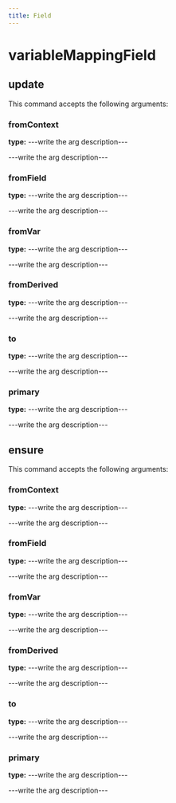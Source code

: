```yaml
---
title: Field
---
```


# variableMappingField

## update

This command accepts the following arguments:

### fromContext
**type:** ---write the arg description---

---write the arg description---

### fromField
**type:** ---write the arg description---

---write the arg description---

### fromVar
**type:** ---write the arg description---

---write the arg description---

### fromDerived
**type:** ---write the arg description---

---write the arg description---

### to
**type:** ---write the arg description---

---write the arg description---

### primary
**type:** ---write the arg description---

---write the arg description---


## ensure

This command accepts the following arguments:

### fromContext
**type:** ---write the arg description---

---write the arg description---

### fromField
**type:** ---write the arg description---

---write the arg description---

### fromVar
**type:** ---write the arg description---

---write the arg description---

### fromDerived
**type:** ---write the arg description---

---write the arg description---

### to
**type:** ---write the arg description---

---write the arg description---

### primary
**type:** ---write the arg description---

---write the arg description---


